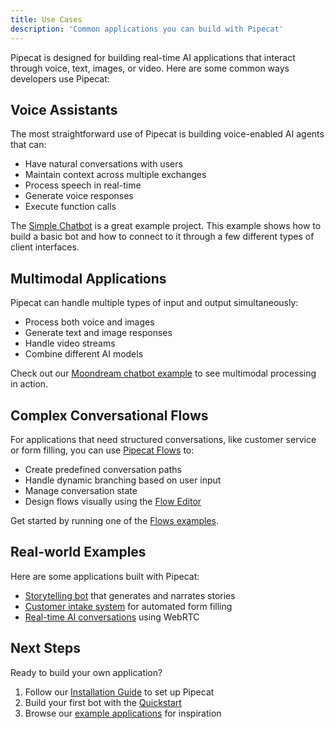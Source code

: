 ```yaml
---
title: Use Cases
description: 'Common applications you can build with Pipecat'
---
```


Pipecat is designed for building real-time AI applications that interact through voice, text, images, or video. Here are some common ways developers use Pipecat:

## Voice Assistants

The most straightforward use of Pipecat is building voice-enabled AI agents that can:

- Have natural conversations with users
- Maintain context across multiple exchanges
- Process speech in real-time
- Generate voice responses
- Execute function calls

The [Simple Chatbot](https://github.com/pipecat-ai/pipecat/tree/main/examples/simple-chatbot) is a great example project. This example shows how to build a basic bot and how to connect to it through a few different types of client interfaces.

## Multimodal Applications

Pipecat can handle multiple types of input and output simultaneously:

- Process both voice and images
- Generate text and image responses
- Handle video streams
- Combine different AI models

Check out our [Moondream chatbot example](https://github.com/pipecat-ai/pipecat/tree/main/examples/moondream-chatbot) to see multimodal processing in action.

## Complex Conversational Flows

For applications that need structured conversations, like customer service or form filling, you can use [Pipecat Flows](https://github.com/pipecat-ai/pipecat-flows) to:

- Create predefined conversation paths
- Handle dynamic branching based on user input
- Manage conversation state
- Design flows visually using the [Flow Editor](https://flows.pipecat.ai)

Get started by running one of the [Flows examples](https://github.com/pipecat-ai/pipecat-flows/tree/main/examples).

## Real-world Examples

Here are some applications built with Pipecat:

- [Storytelling bot](https://storytelling-chatbot.fly.dev/) that generates and narrates stories
- [Customer intake system](https://www.youtube.com/watch?v=lDevgsp9vn0) for automated form filling
- [Real-time AI conversations](https://demo.dailybots.ai/) using WebRTC

## Next Steps

Ready to build your own application?

1. Follow our [Installation Guide](/getting-started/installation) to set up Pipecat
2. Build your first bot with the [Quickstart](/getting-started/quickstart)
3. Browse our [example applications](https://github.com/pipecat-ai/pipecat/tree/main/examples) for inspiration
